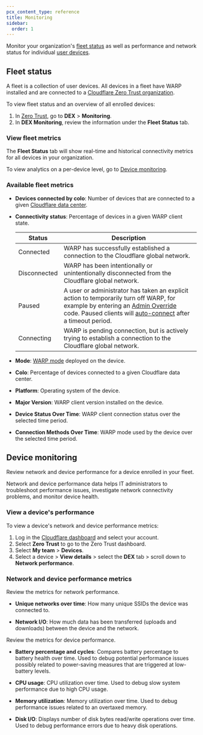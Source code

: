 ```yaml
---
pcx_content_type: reference
title: Monitoring
sidebar:
  order: 1
---
```


Monitor your organization's [fleet status](/cloudflare-one/insights/dex/monitoring/#fleet-status) as well as performance and network status for individual [user devices](/cloudflare-one/insights/dex/monitoring/#device-monitoring).

## Fleet status

A fleet is a collection of user devices. All devices in a fleet have WARP installed and are connected to a [Cloudflare Zero Trust organization](/cloudflare-one/setup/#create-a-zero-trust-organization).

To view fleet status and an overview of all enrolled devices:

1. In [Zero Trust](https://one.dash.cloudflare.com/), go to **DEX** > **Monitoring**.
2. In **DEX Monitoring**, review the information under the **Fleet Status** tab.

### View fleet metrics

The **Fleet Status** tab will show real-time and historical connectivity metrics for all devices in your organization.

To view analytics on a per-device level, go to [Device monitoring](/cloudflare-one/insights/dex/monitoring/#device-monitoring).

### Available fleet metrics

- **Devices connected by colo**: Number of devices that are connected to a given [Cloudflare data center](https://www.cloudflarestatus.com/).

- **Connectivity status**: Percentage of devices in a given WARP client state.

  | Status       | Description                                                                                                                                                                                                                                                                                                                                                                                 |
  | ------------ | ------------------------------------------------------------------------------------------------------------------------------------------------------------------------------------------------------------------------------------------------------------------------------------------------------------------------------------------------------------------------------------------- |
  | Connected    | WARP has successfully established a connection to the Cloudflare global network.                                                                                                                                                                                                                                                                                                            |
  | Disconnected | WARP has been intentionally or unintentionally disconnected from the Cloudflare global network.                                                                                                                                                                                                                                                                                             |
  | Paused       | A user or administrator has taken an explicit action to temporarily turn off WARP, for example by entering an [Admin Override](/cloudflare-one/connections/connect-devices/warp/configure-warp/warp-settings/#admin-override) code. Paused clients will [auto-connect](/cloudflare-one/connections/connect-devices/warp/configure-warp/warp-settings/#auto-connect) after a timeout period. |
  | Connecting   | WARP is pending connection, but is actively trying to establish a connection to the Cloudflare global network.                                                                                                                                                                                                                                                                              |

- **Mode**: [WARP mode](/cloudflare-one/connections/connect-devices/warp/configure-warp/warp-modes/) deployed on the device.

- **Colo**: Percentage of devices connected to a given Cloudflare data center.

- **Platform**: Operating system of the device.

- **Major Version**: WARP client version installed on the device.

- **Device Status Over Time**: WARP client connection status over the selected time period.

- **Connection Methods Over Time**: WARP mode used by the device over the selected time period.

## Device monitoring

Review network and device performance for a device enrolled in your fleet.

Network and device performance data helps IT administrators to troubleshoot performance issues, investigate network connectivity problems, and monitor device health.

### View a device's performance

To view a device's network and device performance metrics:

1. Log in the [Cloudflare dashboard](https://dash.cloudflare.com/) and select your account.
2. Select **Zero Trust** to go to the Zero Trust dashboard.
3. Select **My team** > **Devices**.
4. Select a device > **View details** > select the **DEX** tab > scroll down to **Network performance**.

### Network and device performance metrics

Review the metrics for network performance.

- **Unique networks over time**: How many unique SSIDs the device was connected to.

- **Network I/O**: How much data has been transferred (uploads and downloads) between the device and the network.

Review the metrics for device performance.

- **Battery percentage and cycles**: Compares battery percentage to battery health over time. Used to debug potential performance issues possibly related to power-saving measures that are triggered at low-battery levels.

- **CPU usage**: CPU utilization over time. Used to debug slow system performance due to high CPU usage.

- **Memory utilization**: Memory utilization over time. Used to debug performance issues related to an overtaxed memory.

- **Disk I/O**: Displays number of disk bytes read/write operations over time. Used to debug performance errors due to heavy disk operations.
